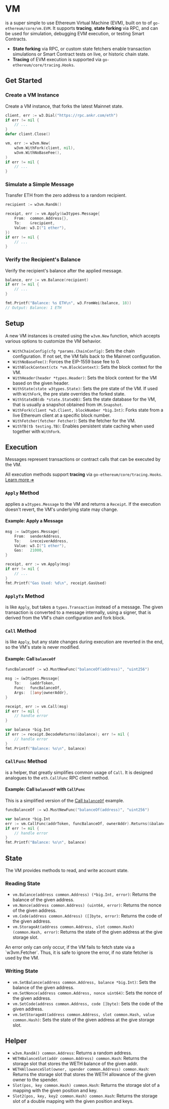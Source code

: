 # VM

<DocLink title="w3vm.VM" /> is a super simple to use Ethereum Virtual Machine (EVM), built on to of `go-ethereum/core/vm.EVM`. It supports **tracing**, **state forking** via RPC, and can be used for simulation, debugging EVM execution, or testing Smart Contracts.

* **State forking** via RPC, or custom state fetchers enable transaction simulations or Smart Contract tests on live, or historic chain state.
* **Tracing** of EVM execution is supported via `go-ethereum/core/tracing.Hooks`.


## Get Started

<Steps>

### Create a VM Instance

Create a VM instance, that forks the latest Mainnet state.

```go
client, err := w3.Dial("https://rpc.ankr.com/eth")
if err != nil {
    // ...
}
defer client.Close()

vm, err := w3vm.New(
    w3vm.WithFork(client, nil),
    w3vm.WithNoBaseFee(),
)
if err != nil {
    // ...
}
```

### Simulate a Simple Message

Transfer ETH from the zero address to a random recipient.

```go
recipient := w3vm.RandA()

receipt, err := vm.Apply(&w3types.Message{
    From:  common.Address{},
    To:    &recipient,
    Value: w3.I("1 ether"),
})
if err != nil {
    // ...
}
```

### Verify the Recipient's Balance

Verify the recipient's balance after the applied message.

```go
balance, err := vm.Balance(recipient)
if err != nil {
    // ...
}

fmt.Printf("Balance: %s ETH\n", w3.FromWei(balance, 18))
// Output: Balance: 1 ETH
```

</Steps>


## Setup

A new VM instances is created using the `w3vm.New` function, which accepts various options to customize the VM behavior.

* `WithChainConfig(cfg *params.ChainConfig)`: Sets the chain configuration. If not set, the VM falls back to the Mainnet configuration.
* `WithNoBaseFee()`: Forces the EIP-1559 base fee to 0.
* `WithBlockContext(ctx *vm.BlockContext)`: Sets the block context for the VM.
* `WithHeader(header *types.Header)`: Sets the block context for the VM based on the given header.
* `WithState(state w3types.State)`: Sets the pre state of the VM. If used with `WithFork`, the pre state overrides the forked state.
* `WithStateDB(db *state.StateDB)`: Sets the state database for the VM, that is usually a snapshot obtained from `VM.Snapshot`.
* `WithFork(client *w3.Client, blockNumber *big.Int)`: Forks state from a live Ethereum client at a specific block number.
* `WithFetcher(fetcher Fetcher)`: Sets the fetcher for the VM.
* `WithTB(tb testing.TB)`: Enables persistent state caching when used together with `WithFork`.


## Execution

Messages represent transactions or contract calls that can be executed by the VM.

<Callout type="info">All execution methods support **tracing** via `go-ethereum/core/tracing.Hooks`. [Learn&nbsp;more&nbsp;➔](/vm-tracing) </Callout>

### `Apply` Method

<DocLink title="Apply" id="w3vm.VM.Apply" /> applies a `w3types.Message` to the VM and returns a `Receipt`. If the execution doesn't revert, the VM's underlying state may change.

#### Example: Apply a Message

```go
msg := &w3types.Message{
    From:  senderAddress,
    To:    &receiverAddress,
    Value: w3.I("1 ether"),
    Gas:   21000,
}

receipt, err := vm.Apply(msg)
if err != nil {
    // ...
}
fmt.Printf("Gas Used: %d\n", receipt.GasUsed)
```

### `ApplyTx` Method

<DocLink title="ApplyTx" id="w3vm.VM.ApplyTx" /> is like `Apply`, but takes a `types.Transaction` instead of a message. The given transaction is converted to a message internally, using a signer, that is derived from the VM's chain configuration and fork block.

### `Call` Method

<DocLink title="Call" id="w3vm.VM.Call" /> is like `Apply`, but any state changes during execution are reverted in the end, so the VM's state is never modified.

#### Example: Call `balanceOf`

```go
funcBalanceOf := w3.MustNewFunc("balanceOf(address)", "uint256")

msg := &w3types.Message{
    To:    &addrToken,
    Func:  funcBalanceOf,
    Args:  []any{ownerAddr},
}

receipt, err := vm.Call(msg)
if err != nil {
    // handle error
}

var balance *big.Int
if err := receipt.DecodeReturns(&balance); err != nil {
    // handle error
}
fmt.Printf("Balance: %s\n", balance)
```

### `CallFunc` Method

<DocLink title="CallFunc" id="w3vm.VM.CallFunc" /> is a helper, that greatly simplifies common usage of `Call`. It is designed analogues to the `eth.CallFunc` RPC client method.

#### Example: Call `balanceOf` with `CallFunc`

This is a simplified version of the [Call `balanceOf`](#example-call-balanceof) example.

```go
funcBalanceOf := w3.MustNewFunc("balanceOf(address)", "uint256")

var balance *big.Int
err := vm.CallFunc(addrToken, funcBalanceOf, ownerAddr).Returns(&balance)
if err != nil {
    // handle error
}
fmt.Printf("Balance: %s\n", balance)
```


## State

The VM provides methods to read, and write account state.

### Reading State

* `vm.Balance(address common.Address) (*big.Int, error)`: Returns the balance of the given address.
* `vm.Nonce(address common.Address) (uint64, error)`: Returns the nonce of the given address.
* `vm.Code(address common.Address) ([]byte, error)`: Returns the code of the given address.
* `vm.StorageAt(address common.Address, slot common.Hash) (common.Hash, error)`: Returns the state of the given address at the give storage slot.

<Callout type="info">
An error only can only occur, if the VM fails to fetch state via a `w3vm.Fetcher`. Thus, it is safe to ignore the error, if no state fetcher is used by the VM.
</Callout>

### Writing State

* `vm.SetBalance(address common.Address, balance *big.Int)`: Sets the balance of the given address.
* `vm.SetNonce(address common.Address, nonce uint64)`: Sets the nonce of the given address.
* `vm.SetCode(address common.Address, code []byte)`: Sets the code of the given address.
* `vm.SetStorageAt(address common.Address, slot common.Hash, value common.Hash)`: Sets the state of the given address at the give storage slot.


## Helper

* `w3vm.RandA() common.Address`: Returns a random address.
* `WETHBalanceSlot(addr common.Address) common.Hash`: Returns the storage slot that stores the WETH balance of the given addr.
* `WETHAllowanceSlot(owner, spender common.Address) common.Hash`: Returns the storage slot that stores the WETH allowance of the given owner to the spender.
* `Slot(pos, key common.Hash) common.Hash`: Returns the storage slot of a mapping with the given position and key.
* `Slot2(pos, key, key2 common.Hash) common.Hash`: Returns the storage slot of a double mapping with the given position and keys.

